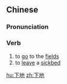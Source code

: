 ==Chinese==
{{zh-forms}}

===Pronunciation===
{{zh-pron
|m=xiàdì
|c=haa6 dei6
|cat=v
}}

===Verb===
{{zh-verb}}

# to [[go]] to the [[field]]s
# to [[leave]] a [[sickbed]]

[[hu:下地]]
[[zh:下地]]